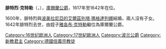 {{Multiple issues|
{{Expand language|1=en|time=2021-02-10T14:28:19+00:00}}
{{Unreferenced|time=2021-02-10T14:28:19+00:00}}
}}
{{Infobox noble
| name        = 腓特烈·克特勒
| image       = Fridrihs Ketlers.jpg
| succession  = 庫爾蘭公爵
| reign       = 1617年 — 1642年
| predecessor = [[威廉·克特勒|威廉·克特勒]]
| successor   = [[雅各布·克特勒|雅各布·克特勒]]
| birth_date  = {{birth date|1569|11|25|df=y}}
| birth_place = [[葉爾加瓦|葉爾加瓦]]
| death_date  = {{death date and age|df=yes|1642|8|17|1569|11|25}}
| death_place = 葉爾加瓦
| noble family= [[克特勒家族|克特勒家族]]
| father      = [[戈特哈德·克特勒|戈特哈德·克特勒]]
| mother      = [[梅克倫堡的安娜|梅克倫堡的安娜]]
| religion    = [[信義宗|信義宗]]
}}
'''腓特烈·克特勒'''（{{lang-de|Friedrich Kettler}}，{{bd|1569年|11月25日|1642年|8月17日}}），[[库尔兰和瑟米加利亚公国|庫爾蘭公爵]]，1617年至1642年在位。

1600年，腓特烈與[[波美拉尼亞的艾爾茲別塔·瑪格達列娜|波美拉尼亞的艾爾茲別塔·瑪格達列娜]]結婚，兩人沒有子女。1642年腓特烈去世，由姪子[[雅各布·克特勒|雅各布·克特勒]]繼位為庫爾蘭公爵。

[[Category:16世纪欧洲人|Category:16世纪欧洲人]]
[[Category:17世紀歐洲人|Category:17世紀歐洲人]]
[[Category:波兰公爵|Category:波兰公爵]]
[[Category:新教君主|Category:新教君主]]
[[Category:德國信義宗教徒|Category:德國信義宗教徒]]